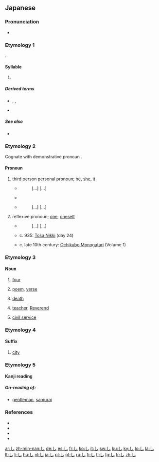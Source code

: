 {{character info/new}}
{{also|じ|レ|乚}}

==Japanese==
{{stroke order|strokes=1}}

===Pronunciation===
* {{ja-pron|a=Ja-Shi.oga}}

===Etymology 1===
{{ja-kana-mannyogana-etym}}.

====Syllable====
{{ja-syllable}}

# {{ja-kana-def}}

=====Derived terms=====
* {{ja-r|しゃ}}, {{ja-r|しゅ}}, {{ja-r|しょ}}
* {{ja-r|じ}}

=====See also=====
* {{list:Hiragana/ja}}

===Etymology 2===
Cognate with demonstrative pronoun {{m|ja|そ|tr=so}}.

====Pronoun====
{{ja-pos|pronoun}}

# third person personal pronoun; [[he]], [[she]], [[it]]
#* {{RQ:Man'yōshū|5|904}}
#*: [...] {{lang|ja|夕星乃 由布弊尓奈礼婆 伊射祢余登 手乎多豆佐波里 父母毛 表者奈佐我利 三枝之 中尓乎祢牟登 愛久 '''志'''我可多良倍婆}} [...]
#* {{RQ:Man'yōshū|19|4191}}
#*: {{lang|ja|鵜河立 取左牟安由能 '''之'''我波多波 吾等尓可伎无気 念之念婆}}
#* {{RQ:Man'yōshū|19|4254}}
#*: [...] {{lang|ja|八隅知之 吾大皇 秋花 '''之'''我色々尓 見賜 明米多麻比 酒見附 榮流今日之 安夜尓貴左}} [...]
# reflexive pronoun; [[one]], [[oneself]]
#* {{RQ:Man'yōshū|18|4094}}
#*: [...] {{lang|ja|八十伴雄乎 麻都呂倍乃 牟気乃麻尓々々 老人毛 女童児毛 '''之'''我願 心太良比尓 撫賜 治賜婆}} [...]
#* c. 935: [[w:Tosa Nikki|Tosa Nikki]] (day 24)
#*: {{lang|ja|廿四日。講師、むまのはなむけしにいでませり。ありとあるかみしも、わらはまでゑひしれて、一文字をだにしらぬもの、'''し'''があしは十文字にふみてぞあそぶ。}}
#* c. late 10th century: [[w:Ochikubo Monogatari|Ochikubo Monogatari]] (Volume 1)
#*: {{lang|ja|あなわかわかしの晝寢や。'''し'''が身のほど知らぬこそいと心憂けれ」とて、うちあざわらひ給ふ。}}

===Etymology 3===

====Noun====
{{ja-noun}}

# {{ja-def|四}} [[four]]
# {{ja-def|詩}} [[poem]], [[verse]]
# {{ja-def|死}} [[death]]
# {{ja-def|師}} [[teacher]], [[Reverend]]
# {{ja-def|仕}} [[civil service]]

===Etymology 4===

====Suffix====
{{ja-pos|suffix}}

# {{ja-def|市}} [[city]]

===Etymology 5===

====Kanji reading====
{{ja-kanji reading}}

=====On-reading of:=====
* {{ja-def|士}} [[gentleman]], [[samurai]]

===References===
* {{cite-book
|last=Fujii
|first=Sadakazu
|coauthors=Keiji Inaga
|title=Shin Nihon Koten Bungaku Taikei 18: [[w:Ochikubo Monogatari|Ochikubo Monogatari]], [[w:Sumiyoshi Monogatari|Sumiyoshi Monogatari]]
|publisher=[[w:Iwanami Shoten Publishing|Iwanami Shoten]]
|date=1989
|location=[[w:Tōkyō|Tōkyō]]
|language=Japanese
|isbn=4-00-240018-2
}}
* {{cite-book
|last=Hasegawa
|first=Masaharu
|coauthors=Yūichirō Imanishi, Hiroshi Itō, Hiroshi Yoshioka
|title=Shin Nihon Koten Bungaku Taikei 24: Tosa Nikki, Kagerō Nikki, Murasaki Shikibu Nikki, Sarashina Nikki
|publisher=[[w:Iwanami Shoten Publishing|Iwanami Shoten]]
|date=1989
|location=[[w:Tōkyō|Tōkyō]]
|language=Japanese
|isbn=4-00-240024-7
}}
* {{R:Man'yōshū 1}}
* {{R:Man'yōshū 4}}

[[ar:し]]
[[zh-min-nan:し]]
[[de:し]]
[[es:し]]
[[fr:し]]
[[ko:し]]
[[it:し]]
[[sw:し]]
[[ku:し]]
[[ky:し]]
[[lo:し]]
[[la:し]]
[[lt:し]]
[[li:し]]
[[hu:し]]
[[nl:し]]
[[ja:し]]
[[pl:し]]
[[pt:し]]
[[ru:し]]
[[fi:し]]
[[tl:し]]
[[tg:し]]
[[tr:し]]
[[zh:し]]